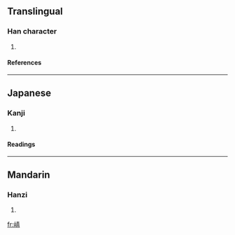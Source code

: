 ==Translingual==
===Han character===
{{Han char|rn=46|rad=山|as=08|sn=11|four=2572<sub>1</sub>|canj=山手一月 (UQMB)}}
# {{defn|Han|sort=山08}}
====References====
{{Han ref|kx=0314.250|dkj=08196|dj=0615.120|hdz=10777.010|uh=5D1D|ud=23837|bh=D4F6|bd=54518}}
----
==Japanese==
===Kanji===
{{ja-kanji|grade=|rs=山08}}
# {{defn|Japanese}} 
====Readings====
{{ja-readings|on=[[さう]] (sau), [[じゃう]] (jau)|kun=}}
----
==Mandarin==
===Hanzi===
{{cmn-hanzi|pin=[[zhēng]] (zheng1)|wg=cheng<sup>1</sup>}}
# {{defn|Mandarin}}

[[fr:崝]]